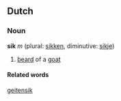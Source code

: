 ==Dutch==
===Noun===
'''sik''' ''m'' (plural: [[sikken]], diminutive: [[sikje]])

# [[beard]] of a [[goat]]

====Related words====
[[geitensik]]